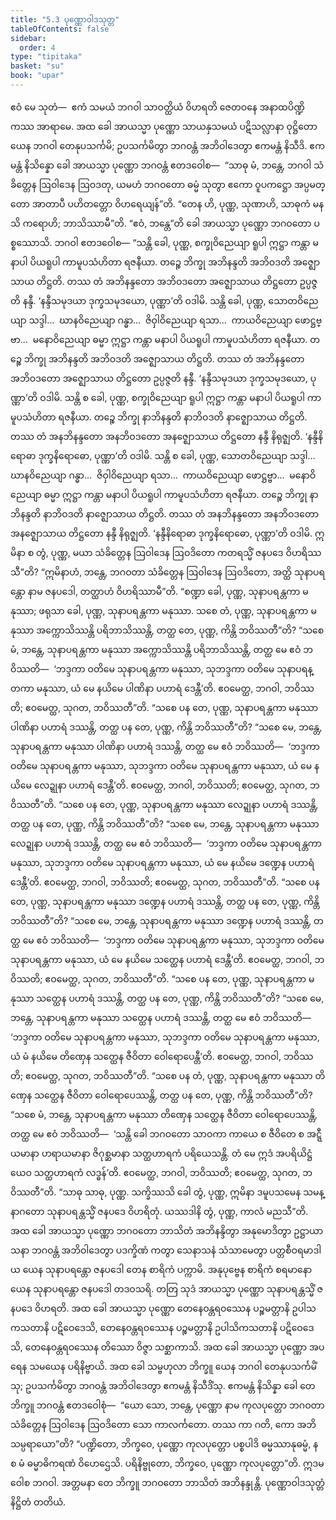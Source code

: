 ```yaml
---
title: "5.3 ပုဏ္ဏောဝါဒသုတ္တ"
tableOfContents: false
sidebar:
  order: 4
type: "tipitaka"
basket: "su"
book: "upar"
---
```



<DynamicBreadcrumb />

<Division number="395" book="upar">

<Paragraph number="1145" book="upar">
ဧဝံ မေ သုတံ—  ဧကံ သမယံ ဘဂဝါ သာဝတ္ထိယံ ဝိဟရတိ ဇေတဝနေ အနာထပိဏ္ဍိကဿ အာရာမေ. အထ ခေါ အာယသ္မာ ပုဏ္ဏော သာယနှသမယံ ပဋိသလ္လာနာ ဝုဋ္ဌိတော ယေန ဘဂဝါ တေနုပသင်္ကမိ; ဥပသင်္ကမိတွာ ဘဂဝန္တံ အဘိဝါဒေတွာ ဧကမန္တံ နိသီဒိ. ဧကမန္တံ နိသိန္နော ခေါ အာယသ္မာ ပုဏ္ဏော ဘဂဝန္တံ ဧတဒဝေါစ—  “သာဓု မံ, ဘန္တေ, ဘဂဝါ သံခိတ္တေန ဩဝါဒေန ဩဝဒတု, ယမဟံ ဘဂဝတော ဓမ္မံ သုတွာ ဧကော ဝူပကဋ္ဌော အပ္ပမတ္တော အာတာပီ ပဟိတတ္တော ဝိဟရေယျန်”တိ. “တေန ဟိ, ပုဏ္ဏ, သုဏာဟိ, သာဓုကံ မနသိ ကရောဟိ; ဘာသိဿာမီ”တိ. “ဧဝံ, ဘန္တေ”တိ ခေါ အာယသ္မာ ပုဏ္ဏော ဘဂဝတော ပစ္စဿောသိ. ဘဂဝါ ဧတဒဝေါစ—
</Paragraph>

<Paragraph number="1146" book="upar">
“သန္တိ ခေါ, ပုဏ္ဏ, စက္ခုဝိညေယျာ ရူပါ ဣဋ္ဌာ ကန္တာ မနာပါ ပိယရူပါ ကာမူပသံဟိတာ ရဇနီယာ. တဉ္စေ ဘိက္ခု အဘိနန္ဒတိ အဘိဝဒတိ အဇ္ဈောသာယ တိဋ္ဌတိ. တဿ တံ အဘိနန္ဒတော အဘိဝဒတော အဇ္ဈောသာယ တိဋ္ဌတော ဥပ္ပဇ္ဇတိ နန္ဒီ. ‘နန္ဒီသမုဒယာ ဒုက္ခသမုဒယော, ပုဏ္ဏာ’တိ ဝဒါမိ.
</Paragraph>

<Paragraph number="1147" book="upar">
သန္တိ ခေါ, ပုဏ္ဏ, သောတဝိညေယျာ သဒ္ဒါ…  ဃာနဝိညေယျာ ဂန္ဓာ…  ဇိဝှါဝိညေယျာ ရသာ…  ကာယဝိညေယျာ ဖောဋ္ဌဗ္ဗာ…  မနောဝိညေယျာ ဓမ္မာ ဣဋ္ဌာ ကန္တာ မနာပါ ပိယရူပါ ကာမူပသံဟိတာ ရဇနီယာ. တဉ္စေ ဘိက္ခု အဘိနန္ဒတိ အဘိဝဒတိ အဇ္ဈောသာယ တိဋ္ဌတိ. တဿ တံ အဘိနန္ဒတော အဘိဝဒတော အဇ္ဈောသာယ တိဋ္ဌတော ဥပ္ပဇ္ဇတိ နန္ဒီ. ‘နန္ဒီသမုဒယာ ဒုက္ခသမုဒယော, ပုဏ္ဏာ’တိ ဝဒါမိ.
</Paragraph>

<Paragraph number="1148" book="upar">
သန္တိ စ ခေါ, ပုဏ္ဏ, စက္ခုဝိညေယျာ ရူပါ ဣဋ္ဌာ ကန္တာ မနာပါ ပိယရူပါ ကာမူပသံဟိတာ ရဇနီယာ. တဉ္စေ ဘိက္ခု နာဘိနန္ဒတိ နာဘိဝဒတိ နာဇ္ဈောသာယ တိဋ္ဌတိ. တဿ တံ အနဘိနန္ဒတော အနဘိဝဒတော အနဇ္ဈောသာယ တိဋ္ဌတော နန္ဒီ နိရုဇ္ဈတိ. ‘နန္ဒီနိရောဓာ ဒုက္ခနိရောဓော, ပုဏ္ဏာ’တိ ဝဒါမိ.
</Paragraph>

<Paragraph number="1149" book="upar">
သန္တိ စ ခေါ, ပုဏ္ဏ, သောတဝိညေယျာ သဒ္ဒါ…  ဃာနဝိညေယျာ ဂန္ဓာ…  ဇိဝှါဝိညေယျာ ရသာ…  ကာယဝိညေယျာ ဖောဋ္ဌဗ္ဗာ…  မနောဝိညေယျာ ဓမ္မာ ဣဋ္ဌာ ကန္တာ မနာပါ ပိယရူပါ ကာမူပသံဟိတာ ရဇနီယာ. တဉ္စေ ဘိက္ခု နာဘိနန္ဒတိ နာဘိဝဒတိ နာဇ္ဈောသာယ တိဋ္ဌတိ. တဿ တံ အနဘိနန္ဒတော အနဘိဝဒတော အနဇ္ဈောသာယ တိဋ္ဌတော နန္ဒီ နိရုဇ္ဈတိ. ‘နန္ဒီနိရောဓာ ဒုက္ခနိရောဓော, ပုဏ္ဏာ’တိ ဝဒါမိ.
</Paragraph>

<Paragraph number="1150" book="upar">
ဣမိနာ စ တွံ, ပုဏ္ဏ, မယာ သံခိတ္တေန ဩဝါဒေန ဩဝဒိတော ကတရသ္မိံ ဇနပဒေ ဝိဟရိဿသီ”တိ? “ဣမိနာဟံ, ဘန္တေ, ဘဂဝတာ သံခိတ္တေန ဩဝါဒေန ဩဝဒိတော, အတ္ထိ သုနာပရန္တော နာမ ဇနပဒေါ, တတ္ထာဟံ ဝိဟရိဿာမီ”တိ.
</Paragraph>

</Division>
<Division number="396" book="upar">

<Paragraph number="1151" book="upar">
“စဏ္ဍာ ခေါ, ပုဏ္ဏ, သုနာပရန္တကာ မနုဿာ; ဖရုသာ ခေါ, ပုဏ္ဏ, သုနာပရန္တကာ မနုဿာ. သစေ တံ, ပုဏ္ဏ, သုနာပရန္တကာ မနုဿာ အက္ကောသိဿန္တိ ပရိဘာသိဿန္တိ, တတ္ထ တေ, ပုဏ္ဏ, ကိန္တိ ဘဝိဿတီ”တိ? “သစေ မံ, ဘန္တေ, သုနာပရန္တကာ မနုဿာ အက္ကောသိဿန္တိ ပရိဘာသိဿန္တိ, တတ္ထ မေ ဧဝံ ဘဝိဿတိ—  ‘ဘဒ္ဒကာ ဝတိမေ သုနာပရန္တကာ မနုဿာ, သုဘဒ္ဒကာ ဝတိမေ သုနာပရန္တကာ မနုဿာ, ယံ မေ နယိမေ ပါဏိနာ ပဟာရံ ဒေန္တီ’တိ. ဧဝမေတ္ထ, ဘဂဝါ, ဘဝိဿတိ; ဧဝမေတ္ထ, သုဂတ, ဘဝိဿတီ”တိ.
</Paragraph>

<Paragraph number="1152" book="upar">
“သစေ ပန တေ, ပုဏ္ဏ, သုနာပရန္တကာ မနုဿာ ပါဏိနာ ပဟာရံ ဒဿန္တိ, တတ္ထ ပန တေ, ပုဏ္ဏ, ကိန္တိ ဘဝိဿတီ”တိ? “သစေ မေ, ဘန္တေ, သုနာပရန္တကာ မနုဿာ ပါဏိနာ ပဟာရံ ဒဿန္တိ, တတ္ထ မေ ဧဝံ ဘဝိဿတိ—  ‘ဘဒ္ဒကာ ဝတိမေ သုနာပရန္တကာ မနုဿာ, သုဘဒ္ဒကာ ဝတိမေ သုနာပရန္တကာ မနုဿာ, ယံ မေ နယိမေ လေဍ္ဍုနာ ပဟာရံ ဒေန္တီ’တိ. ဧဝမေတ္ထ, ဘဂဝါ, ဘဝိဿတိ; ဧဝမေတ္ထ, သုဂတ, ဘဝိဿတီ”တိ.
</Paragraph>

<Paragraph number="1153" book="upar">
“သစေ ပန တေ, ပုဏ္ဏ, သုနာပရန္တကာ မနုဿာ လေဍ္ဍုနာ ပဟာရံ ဒဿန္တိ, တတ္ထ ပန တေ, ပုဏ္ဏ, ကိန္တိ ဘဝိဿတီ”တိ? “သစေ မေ, ဘန္တေ, သုနာပရန္တကာ မနုဿာ လေဍ္ဍုနာ ပဟာရံ ဒဿန္တိ, တတ္ထ မေ ဧဝံ ဘဝိဿတိ—  ‘ဘဒ္ဒကာ ဝတိမေ သုနာပရန္တကာ မနုဿာ, သုဘဒ္ဒကာ ဝတိမေ သုနာပရန္တကာ မနုဿာ, ယံ မေ နယိမေ ဒဏ္ဍေန ပဟာရံ ဒေန္တီ’တိ. ဧဝမေတ္ထ, ဘဂဝါ, ဘဝိဿတိ; ဧဝမေတ္ထ, သုဂတ, ဘဝိဿတီ”တိ.
</Paragraph>

<Paragraph number="1154" book="upar">
“သစေ ပန တေ, ပုဏ္ဏ, သုနာပရန္တကာ မနုဿာ ဒဏ္ဍေန ပဟာရံ ဒဿန္တိ, တတ္ထ ပန တေ, ပုဏ္ဏ, ကိန္တိ ဘဝိဿတီ”တိ? “သစေ မေ, ဘန္တေ, သုနာပရန္တကာ မနုဿာ ဒဏ္ဍေန ပဟာရံ ဒဿန္တိ, တတ္ထ မေ ဧဝံ ဘဝိဿတိ—  ‘ဘဒ္ဒကာ ဝတိမေ သုနာပရန္တကာ မနုဿာ, သုဘဒ္ဒကာ ဝတိမေ သုနာပရန္တကာ မနုဿာ, ယံ မေ နယိမေ သတ္ထေန ပဟာရံ ဒေန္တီ’တိ. ဧဝမေတ္ထ, ဘဂဝါ, ဘဝိဿတိ; ဧဝမေတ္ထ, သုဂတ, ဘဝိဿတီ”တိ.
</Paragraph>

<Paragraph number="1155" book="upar">
“သစေ ပန တေ, ပုဏ္ဏ, သုနာပရန္တကာ မနုဿာ သတ္ထေန ပဟာရံ ဒဿန္တိ, တတ္ထ ပန တေ, ပုဏ္ဏ, ကိန္တိ ဘဝိဿတီ”တိ? “သစေ မေ, ဘန္တေ, သုနာပရန္တကာ မနုဿာ သတ္ထေန ပဟာရံ ဒဿန္တိ, တတ္ထ မေ ဧဝံ ဘဝိဿတိ—  ‘ဘဒ္ဒကာ ဝတိမေ သုနာပရန္တကာ မနုဿာ, သုဘဒ္ဒကာ ဝတိမေ သုနာပရန္တကာ မနုဿာ, ယံ မံ နယိမေ တိဏှေန သတ္ထေန ဇီဝိတာ ဝေါရောပေန္တီ’တိ. ဧဝမေတ္ထ, ဘဂဝါ, ဘဝိဿတိ; ဧဝမေတ္ထ, သုဂတ, ဘဝိဿတီ”တိ.
</Paragraph>

<Paragraph number="1156" book="upar">
“သစေ ပန တံ, ပုဏ္ဏ, သုနာပရန္တကာ မနုဿာ တိဏှေန သတ္ထေန ဇီဝိတာ ဝေါရောပေဿန္တိ, တတ္ထ ပန တေ, ပုဏ္ဏ, ကိန္တိ ဘဝိဿတီ”တိ? “သစေ မံ, ဘန္တေ, သုနာပရန္တကာ မနုဿာ တိဏှေန သတ္ထေန ဇီဝိတာ ဝေါရောပေဿန္တိ, တတ္ထ မေ ဧဝံ ဘဝိဿတိ—  ‘သန္တိ ခေါ ဘဂဝတော သာဝကာ ကာယေ စ ဇီဝိတေ စ အဋ္ဋီယမာနာ ဟရာယမာနာ ဇိဂုစ္ဆမာနာ သတ္ထဟာရကံ ပရိယေသန္တိ. တံ မေ ဣဒံ အပရိယိဋ္ဌံယေဝ သတ္ထဟာရကံ လဒ္ဓန်’တိ. ဧဝမေတ္ထ, ဘဂဝါ, ဘဝိဿတိ; ဧဝမေတ္ထ, သုဂတ, ဘဝိဿတီ”တိ. “သာဓု သာဓု, ပုဏ္ဏ. သက္ခိဿသိ ခေါ တွံ, ပုဏ္ဏ, ဣမိနာ ဒမူပသမေန သမန္နာဂတော သုနာပရန္တသ္မိံ ဇနပဒေ ဝိဟရိတုံ. ယဿဒါနိ တွံ, ပုဏ္ဏ, ကာလံ မညသီ”တိ.
</Paragraph>

</Division>
<Division number="397" book="upar">

<Paragraph number="1157" book="upar">
အထ ခေါ အာယသ္မာ ပုဏ္ဏော ဘဂဝတော ဘာသိတံ အဘိနန္ဒိတွာ အနုမောဒိတွာ ဥဋ္ဌာယာသနာ ဘဂဝန္တံ အဘိဝါဒေတွာ ပဒက္ခိဏံ ကတွာ သေနာသနံ သံသာမေတွာ ပတ္တစီဝရမာဒါယ ယေန သုနာပရန္တော ဇနပဒေါ တေန စာရိကံ ပက္ကာမိ. အနုပုဗ္ဗေန စာရိကံ စရမာနော ယေန သုနာပရန္တော ဇနပဒေါ တဒဝသရိ. တတြ သုဒံ အာယသ္မာ ပုဏ္ဏော သုနာပရန္တသ္မိံ ဇနပဒေ ဝိဟရတိ. အထ ခေါ အာယသ္မာ ပုဏ္ဏော တေနေဝန္တရဝဿေန ပဉ္စမတ္တာနိ ဥပါသကသတာနိ ပဋိဝေဒေသိ, တေနေဝန္တရဝဿေန ပဉ္စမတ္တာနိ ဥပါသိကသတာနိ ပဋိဝေဒေသိ, တေနေဝန္တရဝဿေန တိဿော ဝိဇ္ဇာ သစ္ဆာကာသိ. အထ ခေါ အာယသ္မာ ပုဏ္ဏော အပရေန သမယေန ပရိနိဗ္ဗာယိ.
</Paragraph>

<Paragraph number="1158" book="upar">
အထ ခေါ သမ္ဗဟုလာ ဘိက္ခူ ယေန ဘဂဝါ တေနုပသင်္ကမိံသု; ဥပသင်္ကမိတွာ ဘဂဝန္တံ အဘိဝါဒေတွာ ဧကမန္တံ နိသီဒိံသု. ဧကမန္တံ နိသိန္နာ ခေါ တေ ဘိက္ခူ ဘဂဝန္တံ ဧတဒဝေါစုံ—  “ယော သော, ဘန္တေ, ပုဏ္ဏော နာမ ကုလပုတ္တော ဘဂဝတာ သံခိတ္တေန ဩဝါဒေန ဩဝဒိတော သော ကာလင်္ကတော. တဿ ကာ ဂတိ, ကော အဘိသမ္ပရာယော”တိ? “ပဏ္ဍိတော, ဘိက္ခဝေ, ပုဏ္ဏော ကုလပုတ္တော ပစ္စပါဒိ ဓမ္မဿာနုဓမ္မံ, န စ မံ ဓမ္မာဓိကရဏံ ဝိဟေဌေသိ. ပရိနိဗ္ဗုတော, ဘိက္ခဝေ, ပုဏ္ဏော ကုလပုတ္တော”တိ.
</Paragraph>

<Paragraph number="1159" book="upar">
ဣဒမဝေါစ ဘဂဝါ. အတ္တမနာ တေ ဘိက္ခူ ဘဂဝတော ဘာသိတံ အဘိနန္ဒုန္တိ.

</Paragraph>
</Division>

<Paragraph number="1160" type="center" book="upar">
ပုဏ္ဏောဝါဒသုတ္တံ နိဋ္ဌိတံ တတိယံ.
</Paragraph>